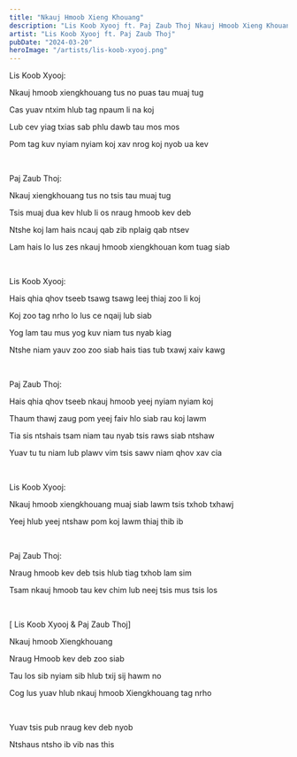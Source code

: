 ```yaml
---
title: "Nkauj Hmoob Xieng Khouang"
description: "Lis Koob Xyooj ft. Paj Zaub Thoj Nkauj Hmoob Xieng Khouang Lyrics"
artist: "Lis Koob Xyooj ft. Paj Zaub Thoj"
pubDate: "2024-03-20"
heroImage: "/artists/lis-koob-xyooj.png"
---
```


Lis Koob Xyooj:

Nkauj hmoob xiengkhouang tus no puas tau muaj tug

Cas yuav ntxim hlub tag npaum li na koj

Lub cev yiag txias sab phlu dawb tau mos mos

Pom tag kuv nyiam nyiam koj xav nrog koj nyob ua kev

<br />

Paj Zaub Thoj:

Nkauj xiengkhouang tus no tsis tau muaj tug

Tsis muaj dua kev hlub li os nraug hmoob kev deb

Ntshe koj lam hais ncauj qab zib nplaig qab ntsev

Lam hais lo lus zes nkauj hmoob xiengkhouan kom tuag siab

<br />

Lis Koob Xyooj:

Hais qhia qhov tseeb tsawg tsawg leej thiaj zoo li koj

Koj zoo tag nrho lo lus ce nqaij lub siab

Yog lam tau mus yog kuv niam tus nyab kiag

Ntshe niam yauv zoo zoo siab hais tias tub txawj xaiv kawg

<br />

Paj Zaub Thoj:

Hais qhia qhov tseeb nkauj hmoob yeej nyiam nyiam koj

Thaum thawj zaug pom yeej faiv hlo siab rau koj lawm

Tia sis ntshais tsam niam tau nyab tsis raws siab ntshaw

Yuav tu tu niam lub plawv vim tsis sawv niam qhov xav cia

<br />

Lis Koob Xyooj:

Nkauj hmoob xiengkhouang muaj siab lawm tsis txhob txhawj

Yeej hlub yeej ntshaw pom koj lawm thiaj thib ib

<br />

Paj Zaub Thoj:

Nraug hmoob kev deb tsis hlub tiag txhob lam sim

Tsam nkauj hmoob tau kev chim lub neej tsis mus tsis los

<br />

[ Lis Koob Xyooj & Paj Zaub Thoj]

Nkauj hmoob Xiengkhouang

Nraug Hmoob kev deb zoo siab

Tau los sib nyiam sib hlub txij sij hawm no

Cog lus yuav hlub nkauj hmoob Xiengkhouang tag nrho

<br />

Yuav tsis pub nraug kev deb nyob

Ntshaus ntsho ib vib nas this
